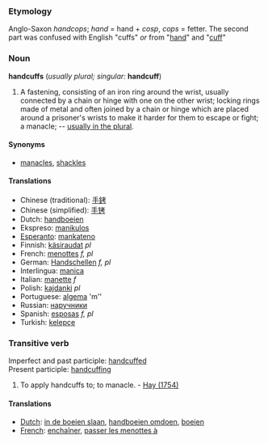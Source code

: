 ===Etymology===
Anglo-Saxon ''handcops''; ''hand'' = hand + ''cosp'', ''cops'' = fetter. The second part was confused with English "cuffs" ''or'' from "[[hand]]" and "[[cuff]]"

===Noun===
'''handcuffs''' (''usually plural; singular:'' '''handcuff''')
#A fastening, consisting of an iron ring around the wrist, usually connected by a chain or hinge with one on the other wrist; locking rings made of metal and often joined by a chain or hinge which are placed around a prisoner's wrists to make it harder for them to escape or fight; a manacle; -- [[handcuffs|usually in the plural]].

====Synonyms====
*[[manacles]], [[shackles]]

====Translations====
*Chinese (traditional): [[手銬]]
*Chinese (simplified): [[手铐]]
*Dutch: [[handboeien]]
*Ekspreso: [[manikulos]]
*[[Esperanto]]: [[mankateno]]
*Finnish: [[käsiraudat]] ''pl''
*French: [[menottes]] ''f, pl''
*German: [[Handschellen]] ''f, pl''
*Interlingua: [[manica]]
*Italian: [[manette]] ''f''
*Polish: [[kajdanki]] ''pl''
*Portuguese: [[algema]] 'm''
*Russian: [[наручники]]
*Spanish: [[esposas]] ''f, pl''
*Turkish: [[kelepçe]]

===Transitive verb===
Imperfect and past participle: [[handcuffed]]<br> 
Present participle: [[handcuffing]]
#To apply handcuffs to; to manacle. - [[Hay (1754)]]

====Translations====
*[[Dutch]]: [[in de boeien slaan]], [[handboeien omdoen]], [[boeien]]
*[[French]]: [[enchaîner]], [[passer les menottes à]]